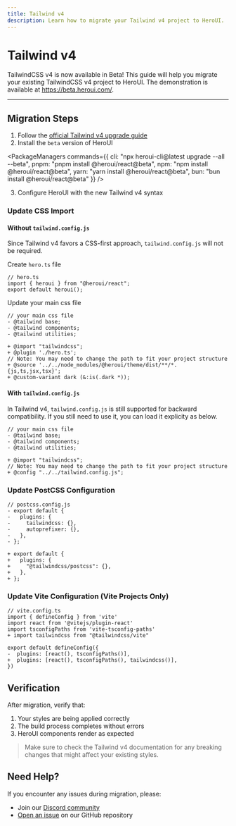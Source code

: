 ```yaml
---
title: Tailwind v4
description: Learn how to migrate your Tailwind v4 project to HeroUI.
---
```


# Tailwind v4

TailwindCSS v4 is now available in Beta! This guide will help you migrate your existing TailwindCSS v4 project to HeroUI. The demonstration is available at https://beta.heroui.com/.

---

<CarbonAd/>

## Migration Steps

1. Follow the [official Tailwind v4 upgrade guide](https://tailwindcss.com/docs/upgrade-guide)
2. Install the `beta` version of HeroUI



<PackageManagers
  commands={{
    cli: "npx heroui-cli@latest upgrade --all --beta",
    pnpm: "pnpm install @heroui/react@beta",
    npm: "npm install @heroui/react@beta",
    yarn: "yarn install @heroui/react@beta",
    bun: "bun install @heroui/react@beta"
  }}
/>

3. Configure HeroUI with the new Tailwind v4 syntax

### Update CSS Import

#### Without `tailwind.config.js`

Since Tailwind v4 favors a CSS-first approach, `tailwind.config.js` will not be required. 

Create `hero.ts` file

```tsx
// hero.ts
import { heroui } from "@heroui/react";
export default heroui();
```

Update your main css file

```diff-js
// your main css file
- @tailwind base;
- @tailwind components;
- @tailwind utilities;

+ @import "tailwindcss";
+ @plugin './hero.ts';
// Note: You may need to change the path to fit your project structure
+ @source '../../node_modules/@heroui/theme/dist/**/*.{js,ts,jsx,tsx}';
+ @custom-variant dark (&:is(.dark *));
```

#### With `tailwind.config.js`

In Tailwind v4, `tailwind.config.js` is still supported for backward compatibility. If you still need to use it, you can load it explicity as below.

```diff-js
// your main css file
- @tailwind base;
- @tailwind components;
- @tailwind utilities;

+ @import "tailwindcss";
// Note: You may need to change the path to fit your project structure
+ @config "../../tailwind.config.js";
```

### Update PostCSS Configuration

```diff-js
// postcss.config.js
- export default {
-   plugins: {
-     tailwindcss: {},
-     autoprefixer: {},
-   },
- };

+ export default {
+   plugins: {
+     "@tailwindcss/postcss": {},
+   },
+ };
```

### Update Vite Configuration (Vite Projects Only)

```diff-js
// vite.config.ts
import { defineConfig } from 'vite'
import react from '@vitejs/plugin-react'
import tsconfigPaths from 'vite-tsconfig-paths'
+ import tailwindcss from "@tailwindcss/vite"

export default defineConfig({
-  plugins: [react(), tsconfigPaths()],
+  plugins: [react(), tsconfigPaths(), tailwindcss()],
})
```

## Verification

After migration, verify that:
1. Your styles are being applied correctly
2. The build process completes without errors
3. HeroUI components render as expected

<Blockquote color="primary">
  Make sure to check the Tailwind v4 documentation for any breaking changes that might affect your existing styles.
</Blockquote>

## Need Help?

If you encounter any issues during migration, please:
- Join our [Discord community](https://discord.gg/9b6yyZKmH4)
- [Open an issue](https://github.com/heroui-inc/heroui/issues) on our GitHub repository
